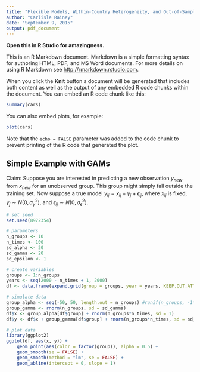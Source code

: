 ```yaml
---
title: "Flexible Models, Within-Country Heterogeneity, and Out-of-Sample Prediction"
author: "Carlisle Rainey"
date: "September 9, 2015"
output: pdf_document
---
```


**Open this in R Studio for amazingness.**

This is an R Markdown document. Markdown is a simple formatting syntax for authoring HTML, PDF, and MS Word documents. For more details on using R Markdown see <http://rmarkdown.rstudio.com>.

When you click the **Knit** button a document will be generated that includes both content as well as the output of any embedded R code chunks within the document. You can embed an R code chunk like this:

```r
summary(cars)
```

You can also embed plots, for example:

```r
plot(cars)
```

Note that the `echo = FALSE` parameter was added to the code chunk to prevent printing of the R code that generated the plot.

## Simple Example with GAMs

Claim: Suppose you are interested in predicting a new observation $y_{new}$ from $x_{new}$ for an unobserved group. This group might simply fall outside the training set. Now suppose a true model $y_{ij} = x_{ij} + \gamma_j + \epsilon_{ij}$, where $x_{ij}$ is fixed, $\gamma_j \sim N(0, \sigma^2_{\gamma})$, and $\epsilon_{ij} \sim N(0, \sigma^2_{\epsilon})$. 

```r
# set seed
set.seed(8972354)

# parameters
n_groups <- 10
n_times <- 100
sd_alpha <- 20
sd_gamma <- 20
sd_epsilon <- 1

# create variables
groups <- 1:n_groups
years <- seq(2000 - n_times + 1, 2000)
df <- data.frame(expand.grid(group = groups, year = years, KEEP.OUT.ATTRS = FALSE))

# simulate data
group_alpha <- seq(-50, 50, length.out = n_groups) #runif(n_groups, -1*sd_alpha, sd_alpha)
group_gamma <- rnorm(n_groups, sd = sd_gamma)
df$x <- group_alpha[df$group] + rnorm(n_groups*n_times, sd = 1)
df$y <- df$x + group_gamma[df$group] + rnorm(n_groups*n_times, sd = sd_epsilon)

# plot data
library(ggplot2)
ggplot(df, aes(x, y)) + 
	geom_point(aes(color = factor(group)), alpha = 0.5) + 
	geom_smooth(se = FALSE) + 
	geom_smooth(method = "lm", se = FALSE) + 
	geom_abline(intercept = 0, slope = 1)
```
